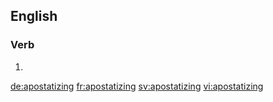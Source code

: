 ==English==

===Verb===
{{head|en}}

# {{present participle of|apostatize}}

[[de:apostatizing]]
[[fr:apostatizing]]
[[sv:apostatizing]]
[[vi:apostatizing]]